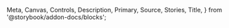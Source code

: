   Meta,
  Canvas,
  Controls,
  Description,
  Primary,
  Source,
  Stories,
  Title,
} from '@storybook/addon-docs/blocks';

<Meta of={ToastStories} docsOnly />

<Title />
<Description />
<ImportPath />
<Primary />
<Controls />
<Stories includePrimary={false} />

## Provider

Optional: Use `provideToastConfig` to set global defaults.

If omitted, default settings are applied automatically:

<Source code={`${JSON.stringify(defaultToastConfig, undefined, 2)}`} />

#### app.config.ts

```ts
import { type ApplicationConfig } from '@angular/core';
import { provideToastConfig } from '@cocco3/angular-ui';

export const appConfig: ApplicationConfig = {
  providers: [
    provideToastConfig({
      dismissible: true,
      duration: 3000,
    }),
  ],
};
```

## Container

Required: Add the toasts container `UiToastsComponent` to your app root. This is where the individual toast messages will render.

#### app.component.ts

```ts
import { Component } from '@angular/core';
import { UiToastsComponent } from '@cocco3/angular-ui';

@Component({
  imports: [UiToastsComponent],
  selector: 'app-root',
  template: ` <ui-toasts placement="top-center" /> `,
})
export class AppComponent {}
```

## ToastService

### showMessage

Show a toast with a simple string message.

```ts
showMessage(
  message: string,
  options: {
    dismissible?: boolean;
    duration?: number;
    heading?: string;
    id?: string;
    kind: UiAlertKind;
  }
)
```

#### my-component.ts

```ts
import { Component } from '@angular/core';
import { UiToastService } from '@cocco3/angular-ui';

@Component({
  selector: 'my-component',
})
export class MyComponent {
  private readonly toastService = inject(UiToastService);

  handleSuccess() {
    this.toastService.showMessage(
      'Your changes have been saved successfully.',
      {
        dismissible: true,
        duration: 5000,
        heading: 'Settings updated',
        id: 'id-123',
        kind: 'positive',
      }
    );
  }
}
```

### showTemplate

Show a toast with a custom template.

```ts
showTemplate(
  template: TemplateRef<unknown>,
  options: {
    dismissible?: boolean;
    duration?: number;
    heading?: string;
    id?: string;
    kind: UiAlertKind;
  }
)
```

#### my-component.ts

```ts
import { Component } from '@angular/core';
import { UiToastService } from '@cocco3/angular-ui';

@Component({
  selector: 'my-component',
  template: `
    <ng-template #customToastTemplate>
      <div>
        <strong>Hello world!</strong> This toast uses a <em>template</em> for
        rich content.
        <br />
        <a href="#">View details</a>
      </div>
    </ng-template>
  `,
})
export class MyComponent {
  private readonly toastService = inject(UiToastService);

  private readonly customToastTemplate = viewChild.required<
    TemplateRef<unknown>
  >('customToastTemplate');

  handleSuccess() {
    this.toastService.showTemplate(this.customToastTemplate(), {
      dismissible: true,
      duration: 5000,
      heading: 'Settings updated',
      id: 'id-123',
      kind: 'positive',
    });
  }
}
```

### dismiss

Dismiss a toast by ID.

```ts
dismiss(id: string)
```

### clearAll

Clear all toasts.

```ts
clearAll();
```
